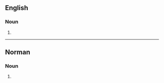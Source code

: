 ==English==

===Noun===
{{head|en|noun form}}

# {{plural of|colporteur|lang=en}}

----

==Norman==

===Noun===
{{head|nrf|noun plural form}}

# {{plural of|colporteux|lang=nrf}}